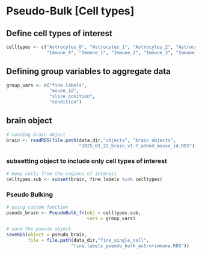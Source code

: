 # Pseudo-Bulk [Cell types]

## Define cell types of interest

```r
celltypes <- c("Astrocytes_0", "Astrocytes_1", "Astrocytes_2", "Astrocytes_3", "Astrocytes_4",
               "Immune_0", "Immune_1", "Immune_2", "Immune_3", "Immune_4")
```

## Defining group variables to aggregate data

```r

group_vars <- c("fine.labels",
                "mouse_id",
                "slice_position",
                "condition")

```

## brain object

```r
# Loading brain object
brain <- readRDS(file.path(data_dir,"objects", "brain_objects",
                           "2025_01_22_brain_v1.7_added_mouse_id.RDS"))

```

### subsetting object to include only cell types of interest

```r

# keep cells from the regions of interest
celltypes.sub <- subset(brain, fine.labels %in% celltypes)

```

### Pseudo Bulking

```r

# using custom function
pseudo_brain <- PseudoBulk_fn(obj = celltypes.sub,
                              vars = group_vars)

# save the pseudo object
saveRDS(object = pseudo_brain, 
        file = file.path(data_dir,"fine_single_cell",
                        "fine.labels_pseudo_bulk_astro+immune.RDS"))

```
